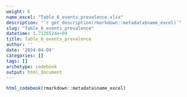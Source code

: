 ```yaml
---
weight: 6
name_excel: "Table_6_events_prevalence.xlsx"
description: "`r get_description(rmarkdown::metadata$name_excel)`"
slug: "Table_6_events_prevalence"
datetime: 1.7126524e+09
title: Table_6_events_prevalence
author: ''
date: '2024-04-09'
categories: []
tags: []
archetype: codebook
output: html_document
---
```


```r
html_codebook(rmarkdown::metadata$name_excel)
```
